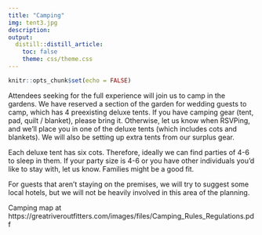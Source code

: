 ```yaml
---
title: "Camping"
img: tent3.jpg
description: 
output: 
  distill::distill_article:
    toc: false
    theme: css/theme.css
---
```


```r
knitr::opts_chunk$set(echo = FALSE)
```

Attendees seeking for the full experience will join us to camp in the gardens.
We have reserved a section of the garden for wedding guests to camp, which has 4 preexisting deluxe tents.
If you have camping gear (tent, pad, quilt / blanket), please bring it.
Otherwise, let us know when RSVPing, and we'll place you in one of the deluxe tents (which includes cots and blankets).
We will also be setting up extra tents from our surplus gear.

Each deluxe tent has six cots.
Therefore, ideally we can find parties of 4-6 to sleep in them.
If your party size is 4-6 or you have other individuals you'd like to stay with, let us know.
Families might be a good fit.

For guests that aren't staying on the premises, we will try to suggest some local hotels, but we will not be heavily involved in this area of the planning.

Camping map at https://greatriveroutfitters.com/images/files/Camping_Rules_Regulations.pdf
